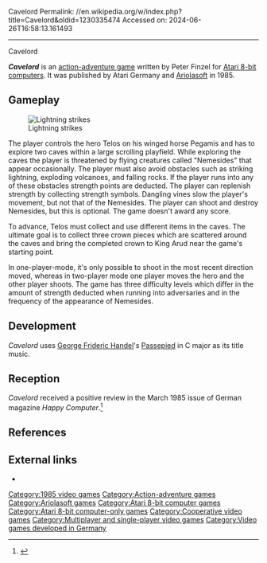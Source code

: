 Cavelord
Permalink: //en.wikipedia.org/w/index.php?title=Cavelord&oldid=1230335474
Accessed on: 2024-06-26T16:58:13.161493



------
Cavelord
{{Short description|1985 video game}}
{{Refimprove|date=April 2016}}
{{Infobox video game
|title =
|image = Cavelord_Cover_Art.jpg
|caption =
|developer = Axis Komputerkunst
|publisher = Atari Germany<br>[[Ariolasoft]]
|designer =  Peter Finzel<ref name=giantlist>{{cite web|last1=Hague|first1=James|title=The Giant List of Classic Game Programmers|url=https://dadgum.com/giantlist/}}</ref>
|engine = 
|released = 1985
|genre = [[Action-adventure game|Action-adventure]]
|modes = [[Single-player]], 2 player co-op
|platforms = [[Atari 8-bit]]
}}

'''''Cavelord''''' is an [[action-adventure game]] written by Peter Finzel for [[Atari 8-bit computers]]. It was published by Atari Germany and [[Ariolasoft]] in 1985.

==Gameplay==
[[Image:Cavelord ingame.png|left|thumb|Lightning strikes]]

The player controls the hero Telos on his winged horse Pegamis and has to explore two caves within a large scrolling playfield. While exploring the caves the player is threatened by flying creatures called "Nemesides" that appear occasionally. The player must also avoid obstacles such as striking lightning, exploding volcanoes, and falling rocks. If the player runs into any of these obstacles strength points are deducted. The player can replenish strength by collecting strength symbols. Dangling vines slow the player's movement, but not that of the Nemesides. The player can shoot and destroy Nemesides, but this is optional. The game doesn't award any score.

To advance, Telos must collect and use different items in the caves. The ultimate goal is to collect three crown pieces which are scattered around the caves and bring the completed crown to King Arud near the game's starting point.

In one-player-mode, it's only possible to shoot in the most recent direction moved, whereas in two-player mode one player moves the hero and the other player shoots. The game has three difficulty levels which differ in the amount of strength deducted when running into adversaries and in the frequency of the appearance of Nemesides.

==Development==
''Cavelord'' uses [[George Frideric Handel]]'s [[Passepied]] in C major as its title music.

==Reception==
''Cavelord'' received a positive review in the March 1985 issue of German magazine ''Happy Computer''.<ref>{{cite journal |journal=Happy Computer |url=https://archive.org/details/happycomputer-magazine-1985-02/page/n123 |date=February 1985 |pages=124–125 |title=Spiele-Test: Cavelord |last1=Ambler |first1=G.}}</ref>

==References==
{{reflist}}

==External links==
*{{Atarimania|id=6893}}

[[Category:1985 video games]]
[[Category:Action-adventure games]]
[[Category:Ariolasoft games]]
[[Category:Atari 8-bit computer games]]
[[Category:Atari 8-bit computer-only games]]
[[Category:Cooperative video games]]
[[Category:Multiplayer and single-player video games]]
[[Category:Video games developed in Germany]]


{{action-adventure-videogame-stub}}